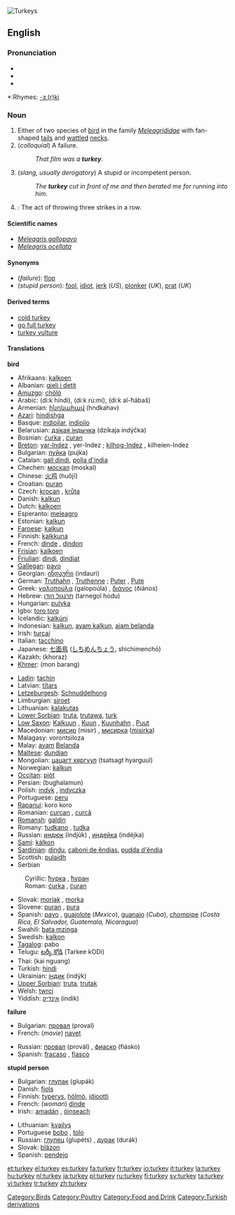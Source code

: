 [[Image:Turkeys_1.jpg|thumb|Turkeys]]
{{see|Turkey}}
==English==
{{wikipedia|Turkey (bird)}}

===Pronunciation===
*{{AHD|tûr'kē}}
*{{IPA|/ˈtʌɽkɪj/}}
*{{audio|en-us-turkey.ogg|Audio (US)}}

*:Rhymes: [[Rhymes:English:-ɜː(r)ki|-ɜː(r)ki]]

===Noun===
{{en-noun}}

# Either of two species of [[bird]] in the family ''[[Meleagrididae]]'' with fan-shaped [[tail]]s and [[wattle]]d [[neck]]s.
# (''colloquial'') A failure.  
#:''That film was a '''turkey'''.''
# (''slang, usually derogatory'') A stupid or incompetent person.
#:''The '''turkey''' cut in front of me and then berated me for running into him.''
# {{cattag|Bowling}}: The act of throwing three strikes in a row.

====Scientific names====
*''[[Meleagris gallopavo]]''
*''[[Meleagris ocellata]]''

====Synonyms====
*(''failure''): [[flop]]
*(''stupid person''): [[fool]], [[idiot]], [[jerk]] (''US''), [[plonker]] (''UK''), [[prat]] (''UK'')

====Derived terms====
*[[cold turkey]]
*[[go full turkey]]
*[[turkey vulture]]

====Translations====
'''bird'''
{{top}}
*Afrikaans: [[kalkoen]]
*Albanian: [[gjeli i detit]]
*[[Amuzgo]]: [[chölö]]
*Arabic: {{ARchar|[[ديك هندي]]}} (di:k híndi), {{ARchar|[[ديك رومي]]}} (di:k rú:mi), {{ARchar|[[ديك الحبش]]}} (di:k al-ħábaš)
*Armenian: [[հնդկահավ]] (hndkahav)
*[[Azari]]: [[hindishga]]
*Basque: [[indioilar]], [[indioilo]]
*Belarusian: [[дзікая індычка]] (dzíkaja indýčka)
*Bosnian: [[ćurka]] {{f}}, [[ćuran]] {{m}}
*[[Breton]]: [[yar-Indez]] {{f}}, yer-Indez {{p}}; [[kilhog-Indez]] {{m}}, kilheien-Indez {{p}}
*Bulgarian: [[пуйка]] (pujka) {{f}}
*Catalan: [[gall dindi]], [[polla d'índia]]
*Chechen: [[москал]] (moskal)
*Chinese: [[火鸡]] (huǒjī)
*Croatian: [[puran]]
*Czech: [[krocan]] {{m}}, [[krůta]] {{f}}
*Danish: [[kalkun]]
*Dutch: [[kalkoen]] {{f}}
*Esperanto: [[meleagro]]
*Estonian: [[kalkun]]
*[[Faroese]]: [[kalkun]]
*Finnish: [[kalkkuna]]
*French: [[dinde]] {{f}}, [[dindon]] {{m}}
*[[Frisian]]: [[kalkoen]]
*[[Friulian]]: [[dindi]], [[dindiat]]
*[[Gallegan]]: [[pavo]]
*Georgian: [[ინდაური]] (indauri)
*German: [[Truthahn]] {{m}}, [[Truthenne]] {{f}}; [[Puter]] {{m}}, [[Pute#German|Pute]] {{f}}
*Greek: [[γαλοπούλα]] (galopoúla) {{f}}, [[διάνος]] (ðiános) {{m}}
*Hebrew: [[תרנגול הודו]] (tarnegol hodu)
*Hungarian: [[pulyka]]
*Igbo: [[toro toro]]
*Icelandic: [[kalkúni]]
*Indonesian: [[kalkun]], [[ayam kalkun]], [[ajam belanda]]
*Irish: [[turcaí]]
*Italian: [[tacchino]] {{m}}
*Japanese: [[七面鳥]] ([[しちめんちょう]], shichimenchō)
*Kazakh: (khoraz)
*[[Khmer]]: (mon barang)
{{mid}}
*[[Ladin]]: [[tachin]]<!--do not put scientific name under Latin-->
*Latvian: [[tītars]]
*[[Letzeburgesh]]: [[Schnuddelhong]]
*Limburgian: [[sjroet]]
*Lithuanian: [[kalakutas]]
*[[Lower Sorbian]]: [[truta]], [[trutawa]], [[turk#Lower_Sorbian|turk]]
*[[Low Saxon]]: [[Kalkuun]] {{m}}, [[Kuun]] {{m}}, [[Kuunhahn]] {{m}}, [[Puut]] {{f}}
*Macedonian: [[мисир]] (misir) {{m}}, [[мисирка]] ([[misirka]]) {{f}}
*Malagasy: vorontsiloza
*Malay: [[ayam]] [[Belanda]]
*[[Maltese]]: [[dundjan]]
*Mongolian: [[цацагт хяргуул]] (tsatsagt hyarguul)
*Norwegian: [[kalkun]] {{m}}
*[[Occitan]]: [[piòt]]
*Persian: {{FAchar|[[بوقلمون]]}} (bughalamun)
*Polish: [[indyk]] {{m}}, [[indyczka]] {{f}}
*Portuguese: [[peru]] {{m}}
*[[Rapanui]]: koro koro
*Romanian: [[curcan]] {{m}}, [[curcă]] {{f}}<!--this belongs under the Romanian entry: [[curcani]] ''m pl'', [[curci]] ''f pl''-->
*[[Romansh]]: [[galdin]]
*Romany: [[tudkano]] {{m}}, [[tudka]] {{f}}
*Russian: [[индюк]] (indjúk) {{m}}, [[индейка]] (indéjka) {{f}}
*[[Sami]]: [[kálkon]]
*[[Sardinian]]: [[dindu]], [[caboni de ěndias]], [[pudda d'ěndia]]
*Scottish: [[pulaidh]]
*Serbian
:Cyrillic: [[ћурка]] {{f}}, [[ћуран]] {{m}}
:Roman: [[ćurka]] {{f}}, [[ćuran]] {{m}}
*Slovak: [[moriak]] {{m}}, [[morka]] {{f}}
*Slovene: [[puran]] {{m}}, [[pura#Slovenian|pura]] {{f}}
*Spanish: [[pavo]] {{m}}, [[guajolote]] {{m}} (''Mexico''), [[guanajo]] {{m}} (''Cuba''), [[chompipe]] {{m}} (''Costa Rica, El Salvador, Guatemala, Nicaragua'') 
*Swahili: [[bata mzinga]]
*Swedish: [[kalkon]]
*[[Tagalog]]: pabo
*Telugu: [[టర్కీ కోడి]] (Tarkee kODi)
*Thai: {{THchar|[[ไก่งวง]]}} (kai nguang)
*Turkish: [[hindi]]
*Ukrainian: [[індик]] (indýk) {{m}}
*[[Upper Sorbian]]: [[truta]], [[trutak]]
*Welsh: [[twrci]]
*Yiddish: [[אינדיק]] (indik)
{{bottom}}

'''failure'''
{{top}}
*Bulgarian: [[провал]] (proval) {{m}}
*French: (''movie'') [[navet]] {{m}}
{{mid}}
*Russian: [[провал]] (provál) {{m}}, [[фиаско]] (fiásko) {{n}}
*Spanish: [[fracaso]] {{m}}, [[fiasco]] {{m}}
{{bottom}}

'''stupid person'''
{{top}}
*Bulgarian: [[глупак]] (glupák) {{m}}
*Danish: [[fjols]] {{n}}
*Finnish: [[typerys]], [[hölmö]], [[idiootti]]
*French: (''woman'') [[dinde]] {{f}}
*Irish:: [[amadán]] {{m}}, [[óinseach]] {{f}}
{{mid}}
*Lithuanian: [[kvailys]] {{m}}
*Portuguese [[bobo]] {{m}}, [[tolo]] {{m}}
*Russian: [[глупец]] (glupéts) {{m}}, [[дурак]] (durák) {{m}}
*Slovak: [[blázon#Slovak|blázon]] {{m}}
*Spanish: [[pendejo]]
{{bottom}}

[[Category:Birds]]
[[Category:Poultry]]
[[Category:Food and Drink]]
[[Category:Turkish derivations]]

[[et:turkey]]
[[el:turkey]]
[[es:turkey]]
[[fa:turkey]]
[[fr:turkey]]
[[io:turkey]]
[[it:turkey]]
[[la:turkey]]
[[hu:turkey]]
[[nl:turkey]]
[[ja:turkey]]
[[pl:turkey]]
[[ru:turkey]]
[[fi:turkey]]
[[sv:turkey]]
[[ta:turkey]]
[[vi:turkey]]
[[tr:turkey]]
[[zh:turkey]]